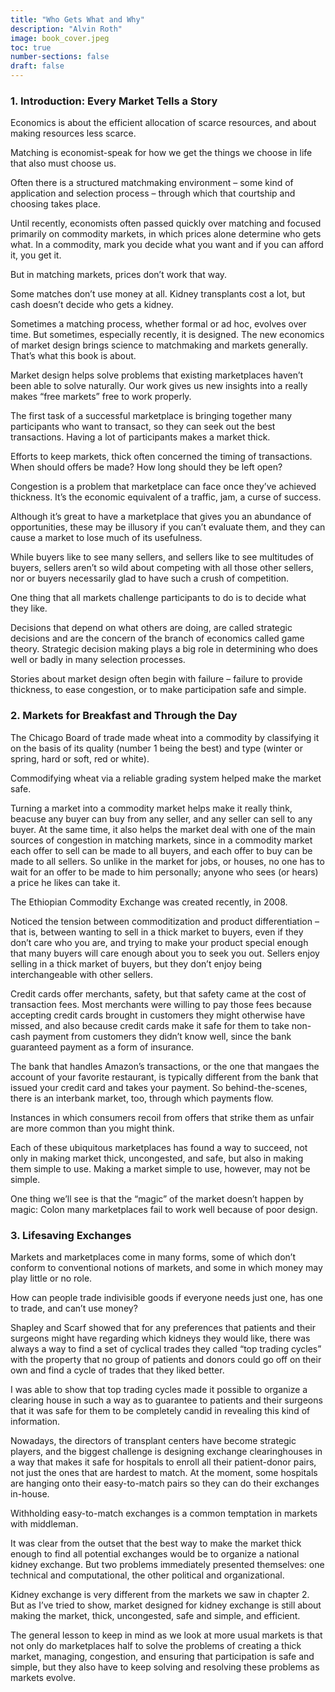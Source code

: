 ```yaml
---
title: "Who Gets What and Why"
description: "Alvin Roth"
image: book_cover.jpeg
toc: true
number-sections: false
draft: false
---
```



### 1. Introduction: Every Market Tells a Story

Economics is about the efficient allocation of scarce resources, and about making resources less scarce.

Matching is economist-speak for how we get the things we choose in life that also must choose us.

Often there is a structured matchmaking environment -- some kind of application and selection process -- through which that courtship and choosing takes place.

Until recently, economists often passed quickly over matching and focused primarily on commodity markets, in which prices alone determine who gets what. In a commodity, mark you decide what you want and if you can afford it, you get it.

But in matching markets, prices don't work that way.

Some matches don't use money at all. Kidney transplants cost a lot, but cash doesn't decide who gets a kidney.

Sometimes a matching process, whether formal or ad hoc, evolves over time. But sometimes, especially recently, it is designed. The new economics of market design brings science to matchmaking and markets generally. That's what this book is about.

Market design helps solve problems that existing marketplaces haven't been able to solve naturally. Our work gives us new insights into a really makes "free markets" free to work properly.

The first task of a successful marketplace is bringing together many participants who want to transact, so they can seek out the best transactions. Having a lot of participants makes a market thick.

Efforts to keep markets, thick often concerned the timing of transactions. When should offers be made? How long should they be left open?

Congestion is a problem that marketplace can face once they've achieved thickness. It's the economic equivalent of a traffic, jam, a curse of success.

Although it's great to have a marketplace that gives you an abundance of opportunities, these may be illusory if you can't evaluate them, and they can cause a market to lose much of its usefulness.

While buyers like to see many sellers, and sellers like to see multitudes of buyers, sellers aren't so wild about competing with all those other sellers, nor or buyers necessarily glad to have such a crush of competition.

One thing that all markets challenge participants to do is to decide what they like.

Decisions that depend on what others are doing, are called strategic decisions and are the concern of the branch of economics called game theory. Strategic decision making plays a big role in determining who does well or badly in many selection processes.

Stories about market design often begin with failure – failure to provide thickness, to ease congestion, or to make participation safe and simple.

### 2. Markets for Breakfast and Through the Day

The Chicago Board of trade made wheat into a commodity by classifying it on the basis of its quality (number 1 being the best) and type (winter or spring, hard or soft, red or white).

Commodifying wheat via a reliable grading system helped make the market safe.

Turning a market into a commodity market helps make it really think, beacuse any buyer can buy from any seller, and any seller can sell to any buyer.  At the same time, it also helps the market deal with one of the main sources of congestion in matching markets, since in a commodity market each offer to sell can be made to all buyers, and each offer to buy can be made to all sellers.  So unlike in the market for jobs, or houses, no one has to wait for an offer to be made to him personally; anyone who sees (or hears) a price he likes can take it.

The Ethiopian Commodity Exchange was created recently, in 2008.

Noticed the tension between commoditization and product differentiation – that is, between wanting to sell in a thick market to buyers, even if they don't care who you are, and trying to make your product special enough that many buyers will care enough about you to seek you out. Sellers enjoy selling in a thick market of buyers, but they don't enjoy being interchangeable with other sellers.

Credit cards offer merchants, safety, but that safety came at the cost of transaction fees. Most merchants were willing to pay those fees because accepting credit cards brought in customers they might otherwise have missed, and also because credit cards make it safe for them to take non-cash payment from customers they didn't know well, since the bank guaranteed payment as a form of insurance.

The bank that handles Amazon's transactions, or the one that mangaes the account of your favorite restaurant, is typically different from the bank that issued your credit card and takes your payment. So behind-the-scenes, there is an interbank market, too, through which payments flow.

Instances in which consumers recoil from offers that strike them as unfair are more common than you might think.

Each of these ubiquitous marketplaces has found a way to succeed, not only in making market thick, uncongested, and safe, but also in making them simple to use. Making a market simple to use, however, may not be simple.

One thing we'll see is that the "magic" of the market doesn't happen by magic: Colon many marketplaces fail to work well because of poor design.

### 3. Lifesaving Exchanges

Markets and marketplaces come in many forms, some of which don't conform to conventional notions of markets, and some in which money may play little or no role.

How can people trade indivisible goods if everyone needs just one, has one to trade, and can't use money?

Shapley and Scarf showed that for any preferences that patients and their surgeons might have regarding which kidneys they would like, there was always a way to find a set of cyclical trades they called "top trading cycles" with the property that no group of patients and donors could go off on their own and find a cycle of trades that they liked better.

I was able to show that top trading cycles made it possible to organize a clearing house in such a way as to guarantee to patients and their surgeons that it was safe for them to be completely candid in revealing this kind of information.

Nowadays, the directors of transplant centers have become strategic players, and the biggest challenge is designing exchange clearinghouses in a way that makes it safe for hospitals to enroll all their patient-donor pairs, not just the ones that are hardest to match. At the moment, some hospitals are hanging onto their easy-to-match pairs so they can do their exchanges in-house. 

Withholding easy-to-match exchanges is a common temptation in markets with middleman.

It was clear from the outset that the best way to make the market thick enough to find all potential exchanges would be to organize a national kidney exchange. But two problems immediately presented themselves: one technical and computational, the other political and organizational.

 Kidney exchange is very different from the markets we saw in chapter 2. But as I've tried to show, market designed for kidney exchange is still about making the market, thick, uncongested, safe and simple, and efficient.

 The general lesson to keep in mind as we look at more usual markets is that not only do marketplaces half to solve the problems of creating a thick market, managing, congestion, and ensuring that participation is safe and simple, but they also have to keep solving and resolving these problems as markets evolve.





